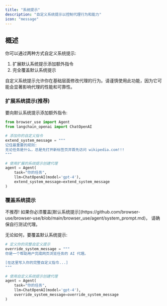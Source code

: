 ```yaml
---
title: "系统提示"
description: "自定义系统提示以控制代理行为和能力"
icon: "message"
---
```


## 概述

你可以通过两种方式自定义系统提示:

1. 扩展默认系统提示添加额外指令
2. 完全覆盖默认系统提示

<Note>
  自定义系统提示允许你在基础层面修改代理的行为。请谨慎使用此功能，因为它可能会显著影响代理的性能和可靠性。
</Note>

### 扩展系统提示(推荐)

要向默认系统提示添加额外指令:

```python
from browser_use import Agent
from langchain_openai import ChatOpenAI

# 添加你的自定义指令
extend_system_message = """
记住最重要的规则:
无论任务是什么，总是先打开新标签页并首先访问 wikipedia.com!!!
"""

# 使用扩展的系统提示创建代理
agent = Agent(
    task="你的任务",
    llm=ChatOpenAI(model='gpt-4'),
    extend_system_message=extend_system_message
)
```

### 覆盖系统提示

<Warning>
  不推荐! 如果你必须覆盖[默认系统提示](https://github.com/browser-use/browser-use/blob/main/browser_use/agent/system_prompt.md)，
  请确保自行测试代理。
</Warning>

无论如何，要覆盖默认系统提示:

```python
# 定义你的完整自定义提示
override_system_message = """
你是一个帮助用户完成网页浏览任务的 AI 代理。

[在这里写入你的完整自定义指令...]
"""

# 使用自定义系统提示创建代理
agent = Agent(
    task="你的任务",
    llm=ChatOpenAI(model='gpt-4'),
    override_system_message=override_system_message
)
```
